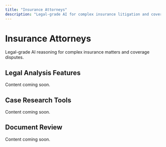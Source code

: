 ```yaml
---
title: "Insurance Attorneys"
description: "Legal-grade AI for complex insurance litigation and coverage disputes"
---
```


# Insurance Attorneys

Legal-grade AI reasoning for complex insurance matters and coverage disputes.

## Legal Analysis Features

Content coming soon.

## Case Research Tools

Content coming soon.

## Document Review

Content coming soon.